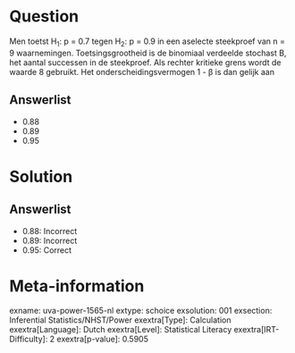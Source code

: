 Question
========

Men toetst H~1~: p = 0.7 tegen H~2~: p = 0.9 in een aselecte steekproef
van n = 9 waarnemingen. Toetsingsgrootheid is de binomiaal verdeelde
stochast B, het aantal successen in de steekproef. Als rechter kritieke
grens wordt de waarde 8 gebruikt. Het onderscheidingsvermogen 1 - β is
dan gelijk aan

Answerlist
----------

* 0.88
* 0.89
* 0.95

Solution
========

Answerlist
----------

* 0.88: Incorrect
* 0.89: Incorrect
* 0.95: Correct

Meta-information
================
exname: uva-power-1565-nl
extype: schoice
exsolution: 001
exsection: Inferential Statistics/NHST/Power
exextra[Type]: Calculation
exextra[Language]: Dutch
exextra[Level]: Statistical Literacy
exextra[IRT-Difficulty]: 2
exextra[p-value]: 0.5905
